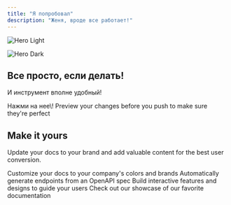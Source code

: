 ```yaml
---
title: "Я попробовал"
description: "Женя, вроде все работает!"
---
```


<img
  className="block dark:hidden"
  src="/privet.gif"
  alt="Hero Light"
  title=""
/>

<img
  className="hidden dark:block"
  src="/images/hero-dark.png"
  alt="Hero Dark"
/>

## Все просто, если делать\!

И инструмент вполне удобный\!

<CardGroup cols={2}>
  <Card title="Тут ссылка какая-то" icon="pen-to-square" href="docks/file1.mdx">
    Нажми на нее\!
  </Card>
  <Card title="Preview Changes" icon="image" href="https://mintlify.com/docs/development">
    Preview your changes before you push to make sure they're perfect
  </Card>
</CardGroup>

## Make it yours

Update your docs to your brand and add valuable content for the best user conversion.

<CardGroup cols={2}>
  <Card title="Customize Style" icon="palette" href="https://mintlify.com/docs/settings/global">
    Customize your docs to your company's colors and brands
  </Card>
  <Card title="Reference APIs" icon="code" href="https://mintlify.com/docs/api-playground/openapi">
    Automatically generate endpoints from an OpenAPI spec
  </Card>
  <Card title="Add Components" icon="screwdriver-wrench" href="https://mintlify.com/docs/content/components/accordions">
    Build interactive features and designs to guide your users
  </Card>
  <Card title="Get Inspiration" icon="stars" href="https://mintlify.com/customers">
    Check out our showcase of our favorite documentation
  </Card>
</CardGroup>
